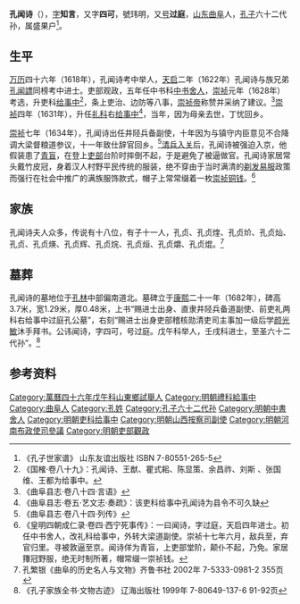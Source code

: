 '''孔闻诗'''（{{bd|？| |？||}}），[[表字|字]]'''知言'''，又字'''四可'''，號玮明，又[[号|号]]'''过庭'''，[[山东|山东]][[曲阜|曲阜]]人，[[孔子|孔子]]六十二代孙，属盛果户<ref>《孔子世家谱》 山东友谊出版社 ISBN 7-80551-265-5</ref>。

==生平==
[[万历|万历]]四十六年（1618年），孔闻诗考中举人，[[天启|天启]]二年（1622年）孔闻诗与族兄弟[[孔闻謤|孔闻謤]]同榜考中进士。吏部观政，五年任中书科[[中书舍人|中书舍人]]，[[崇祯|崇祯]]元年（1628年）考选，升吏科[[给事中|给事中]]<ref>《国榷·卷八十九》：孔闻诗、王猷、瞿式耜、陈显策、余昌祚、刘斯 、张国维、王都为给事中。</ref>，条上吏治、边防等八事，[[崇祯帝|崇祯帝]]称赞并采纳了建议。<ref>《曲阜县志·卷八十四·言语》</ref>[[崇祯|崇祯]]四年（1631年），升任[[礼科|礼科]]右[[给事中|给事中]]<ref>《曲阜县志·卷五·艺文志·奏疏》：该吏科给事中孔闻诗为县令不可久缺</ref>，当年，因为母亲去世，丁忧回乡。

[[崇祯|崇祯]]七年（1634年），孔闻诗出任井陉兵备副使，十年因为与镇守内臣意见不合降调大梁督粮道参议，十一年致仕辞官回乡。<ref>《曲阜县志·卷八十四·列传》</ref>[[清兵入关|清兵入关]]后，孔闻诗被强迫入京，他假装患了[[白內障|青盲]]，在登上[[吏部|吏部]]台阶时摔倒不起，于是避免了被逼做官。孔闻诗家居常头戴竹皮冠，身着汉人村野平民传统的服装，绝不穿由于当时满清的[[剃发易服|剃发易服]]政策而强行在社会中推广的满族服饰款式，帽子上常常缀着一枚[[崇祯|崇祯]][[铜钱|铜钱]]。<ref>《皇明四朝成仁录·卷四·西宁死事传》：一曰闻诗，字过庭，天启四年进士。初任中书舍人，改礼科给事中，外转大梁道副使。崇祯十七年六月，敌兵至，弃官归里。寻被敦逼至京。闻诗佯为青盲，上吏部堂阶，颠仆不起，乃免。家居籜冠野服，绝无时制所著，帽常缀一崇祯钱。</ref>

==家族==
孔闻诗夫人众多，传说有十八位，有子十一人，孔贞{{PUA|}}、孔贞煃、孔贞炌、孔贞灿、孔贞{{PUA|}}、孔贞煐、孔贞辉、孔贞烷、孔贞烜、孔贞爝、孔贞焜。<ref>孔繁银《曲阜的历史名人与文物》齐鲁书社 2002年 7-5333-0981-2 355页</ref>

==墓葬==
孔闻诗的墓地位于[[孔林|孔林]]中部偏南道北。墓碑立于[[康熙|康熙]]二十一年（1682年），碑高3.7米，宽1.29米，厚0.48米，上书“赐进士出身、直隶井陉兵备道副使、前吏礼两科右给事中过庭孔公墓”，右刻“赐进士出身吏部稽核勋清吏司主事加一级后学[[颜光敏|颜光敏]]沐手拜书。公讳闻诗，字四可，号过庭。戊午科举人，壬戌科进士，至圣六十二代孙”。<ref>《孔子家族全书·文物古迹》 辽海出版社 1999年 7-80649-137-6 91-92页</ref>

==参考资料==
{{reflist}}

{{天啓二年壬戌科殿試金榜}}
{{DEFAULTSORT:Kong孔}}
[[Category:萬曆四十六年戊午科山東鄉試舉人|Category:萬曆四十六年戊午科山東鄉試舉人]]
[[Category:明朝禮科給事中|Category:明朝禮科給事中]]
[[Category:曲阜人|Category:曲阜人]]
[[Category:孔姓|Category:孔姓]]
[[Category:孔子六十二代孙|Category:孔子六十二代孙]]
[[Category:明朝中書舍人|Category:明朝中書舍人]]
[[Category:明朝吏科给事中|Category:明朝吏科给事中]]
[[Category:明朝山西按察司副使|Category:明朝山西按察司副使]]
[[Category:明朝河南布政使司參議|Category:明朝河南布政使司參議]]
[[Category:明朝吏部觀政|Category:明朝吏部觀政]]